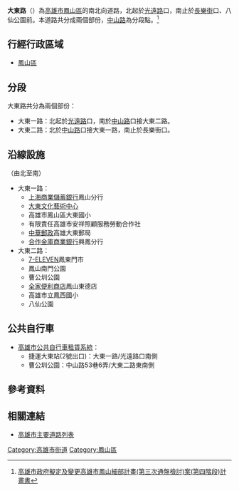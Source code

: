 {{Infobox TwRoad2
|bgcolorh=DARKGREEN
|colorh=white
|code=
|name= 大東路
|enname= Dadong Rd.
|level= 一般道路
|length=
|sec=一路<small>（[[鳳山區|鳳山區]]）</small><br>二路<small>（[[鳳山區|鳳山區]]）</small>
|lastext=
|line=
|start= [[光遠路|光遠路]]
|end= [[長樂街|長樂街]]
|junc= [[三民路_(鳳山區)|三民路]]、[[中山路_(鳳山區)|中山路]]、[[光華路_(鳳山區)|光華東路]]
|img=
|cap=
|size= 
|left= 
|right= 
|leftlink= 
|leftdirection= N
|rightlink= 
|rightdirection= S
|SN=
|SNtype=
|SNNum=
|SN2=
|SN2type=
|SN2Num=
|SN3=
|SN3type=
|SN3Num=
}}
'''大東路'''（{{lang|en|'''Dadong Rd.'''}}）為[[高雄市|高雄市]][[鳳山區|鳳山區]]的南北向道路，北起於[[光遠路|光遠路]]口，南止於[[長樂街|長樂街]]口、八仙公園前。本道路共分成兩個部份，[[中山路_(鳳山區)|中山路]]為分段點。<ref>[https://urban-web.kcg.gov.tw/KDA/web_upload/KDA05/KDA0501/20181224120414-7.pdf 高雄市政府擬定及變更高雄市鳳山細部計畫(第三次通盤檢討)案(第四階段)計畫書]</ref>

== 行經行政區域 ==
* [[鳳山區|鳳山區]]

== 分段 ==
大東路共分為兩個部份：
* 大東一路：北起於[[光遠路|光遠路]]口，南於[[中山路_(鳳山區)|中山路]]口接大東二路。
* 大東二路：北於[[中山路_(鳳山區)|中山路]]口接大東一路，南止於長樂街口。

== 沿線設施 ==
（由北至南）
* 大東一路：
** [[上海商業儲蓄銀行|上海商業儲蓄銀行]]鳳山分行
** [[大東文化藝術中心|大東文化藝術中心]]
** 高雄市鳳山區大東國小
** 有限責任高雄市安祥照顧服務勞動合作社
** [[中華郵政|中華郵政]]高雄大東郵局
** [[合作金庫商業銀行|合作金庫商業銀行]]興鳳分行
* 大東二路：
** [[7-ELEVEN|7-ELEVEN]]鳳東門市
** 鳳山南門公園
** 曹公圳公園
** [[全家便利商店|全家便利商店]]鳳山東德店
** 高雄市立鳳西國小
** 八仙公園

== 公共自行車 ==
* [[高雄市公共自行車租賃系統|高雄市公共自行車租賃系統]]：
** 捷運大東站(2號出口)：大東一路/光遠路口南側
** 曹公圳公園：中山路53巷6弄/大東二路東南側

== 參考資料 ==
{{Reflist}}
== 相關連結 ==
* [[高雄市主要道路列表|高雄市主要道路列表]]

{{高雄市重要道路}}

[[Category:高雄市街道|Category:高雄市街道]]
[[Category:鳳山區|Category:鳳山區]]